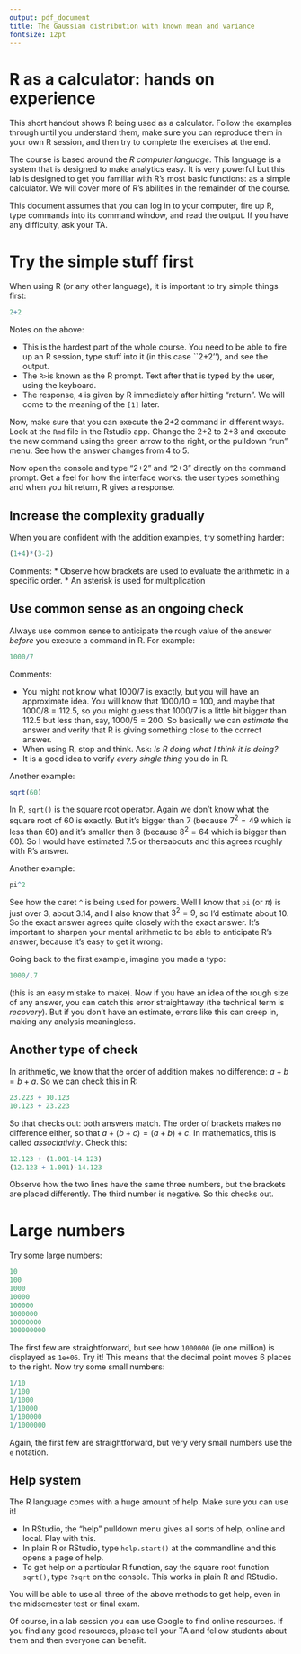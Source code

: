 ```yaml
---
output: pdf_document
title: The Gaussian distribution with known mean and variance
fontsize: 12pt
---
```


# R as a calculator: hands on experience

This short handout shows R being used as a calculator.  Follow the
examples through until you understand them, make sure you can
reproduce them in your own R session, and then try to complete the
exercises at the end.
       
The course is based around the _R computer language_.  This language
is a system that is designed to make analytics easy.  It is very
powerful but this lab is designed to get you familiar with R's most
basic functions: as a simple calculator.  We will cover more of R's
abilities in the remainder of the course.

This document assumes that you can log in to your computer, fire up R,
type commands into its command window, and read the output.  If you
have any difficulty, ask your TA.



# Try the simple stuff first

When using R (or any other language), it is important to try simple
things first:

```r
2+2
```

Notes on the above:

* This is the hardest part of the whole course.  You need to be
  able to fire up an R session, type stuff into it (in this case
  ``2+2''), and see the output.
* The ```R>```is known as the R prompt.  Text after that is
  typed by the user, using the keyboard.
* The response, ```4``` is given by R immediately after hitting "return".
  We will come to the   meaning of the ```[1]``` later.


Now, make sure that you can execute the 2+2 command in different ways.
Look at the ```Rmd``` file in the Rstudio app.  Change the 2+2 to 2+3
and execute the new command using the green arrow to the right, or the
pulldown "run" menu.  See how the answer changes from 4 to 5.

Now open the console and type "2+2" and "2+3" directly on the command
prompt.  Get a feel for how the interface works: the user types
something and when you hit return, R gives a response.

## Increase the complexity gradually

When you are confident with the addition examples, try something harder:

```r
(1+4)*(3-2)
```

Comments:
* Observe how brackets are used to evaluate the arithmetic in a specific order.
* An asterisk is used for multiplication

## Use common sense as an ongoing check

Always use common sense to anticipate the rough value of the answer
_before_ you execute a command in R.  For example:

```r
1000/7
```

Comments: 

* You might not know what $1000/7$ is exactly, but you will have
  an approximate idea.  You will know that $1000/10=100$, and maybe
  that $1000/8=112.5$, so you might guess that $1000/7$ is a little
  bit bigger than 112.5 but less than, say, $1000/5=200$.  So
  basically we can *estimate* the answer and verify that R is
  giving something close to the correct answer.
* When using R, stop and think.  Ask: _Is R doing what I think
  it is doing?_
* It is a good idea to verify _every single thing_ you do in R.


Another example:


```r
sqrt(60)
```

In R, ```sqrt()``` is the square root operator.  Again we don't know
what the square root of 60 is exactly.  But it's bigger than 7
(because $7^2=49$ which is less than 60) and it's smaller than 8
(because $8^2=64$ which is bigger than 60).  So I would have estimated
7.5 or thereabouts and this agrees roughly with R's answer.

Another example:


```r
pi^2
```

See how the caret ```^``` is being used for powers.  Well I know that
```pi``` (or $\pi$) is just over 3, about 3.14, and I also know that
$3^2=9$, so I'd estimate about 10.  So the exact answer agrees quite
closely with the exact answer.
It's important to sharpen your mental arithmetic to be able to
anticipate R's answer, because it's easy to get it wrong:

Going back to the first example, imagine you made a typo:

```r
1000/.7
```

(this is an easy mistake to make).  Now if you have an idea of the
rough size of any answer, you can catch this error straightaway (the
technical term is _recovery_).  But if you don't have an estimate,
errors like this can creep in, making any analysis meaningless.


## Another type of check


In arithmetic, we know that the order of addition makes no difference:
$a+b=b+a$.  So we can check this in R:


```r
23.223 + 10.123
10.123 + 23.223
```

So that checks out: both answers match.  The order of brackets makes
no difference either, so that $a+(b+c) = (a+b)+c$.  In mathematics,
this is called *associativity*. Check this:

```r
12.123 + (1.001-14.123)
(12.123 + 1.001)-14.123
```

Observe how the two lines have the same three numbers, but the
brackets are placed differently.  The third number is negative.  So
this checks out.


# Large numbers

Try some large numbers:

```r
10
100
1000
10000
100000
1000000
10000000
100000000
```

The first few are straightforward, but see how ```1000000``` (ie one
million) is displayed as ```1e+06```.  Try it!  This means that the
decimal point moves 6 places to the right.  Now try some small
numbers:

```r
1/10
1/100
1/1000
1/10000
1/100000
1/1000000
```

Again, the first few are straightforward, but very very small numbers
use the ```e``` notation.


## Help system

The R language comes with a huge amount of help.  Make sure you can
use it!

* In RStudio, the "help" pulldown menu gives all sorts of help, online
and local. Play with this.
* In plain R or RStudio, type ```help.start()``` at the commandline and
this opens a page of help.
* To get help on a particular R function, say the square root function
```sqrt()```, type ```?sqrt``` on the console.  This works in plain R
and RStudio.


You will be able to use all three of the above methods to get help,
even in the midsemester test or final exam. 

Of course, in a lab session you can use Google to find online
resources.  If you find any good resources, please tell your TA and
fellow students about them and then everyone can benefit.

